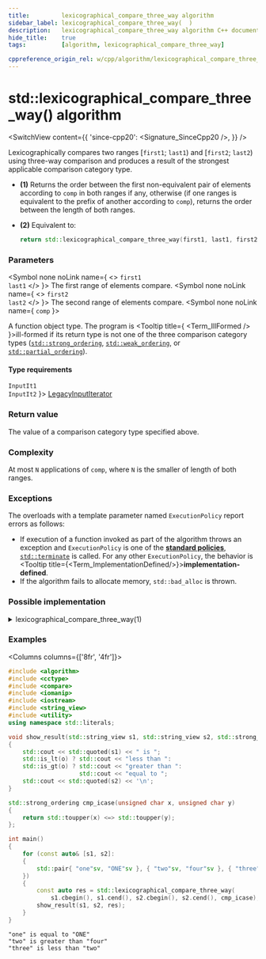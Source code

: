 ```yaml
---
title:         lexicographical_compare_three_way algorithm
sidebar_label: lexicographical_compare_three_way(  )
description:   lexicographical_compare_three_way algorithm C++ documentation
hide_title:    true
tags:          [algorithm, lexicographical_compare_three_way]

cppreference_origin_rel: w/cpp/algorithm/lexicographical_compare_three_way
---
```



<!-- Terms -->


<!----------------- Codes ---------------------->


# std::lexicographical_compare_three_way() algorithm

<SwitchView content={{
  'since-cpp20': <Signature_SinceCpp20 />,
}} />

Lexicographically compares two ranges [`first1`; `last1`) and [`first2`; `last2`) using three-way comparison and produces a result of the strongest applicable comparison category type.

- **(1)** Returns the order between the first non-equivalent pair of elements according to `comp` in both ranges if any, otherwise (if one ranges is equivalent to the prefix of another according to `comp`), returns the order between the length of both ranges.

- **(2)** Equivalent to:
  ```cpp
  return std::lexicographical_compare_three_way(first1, last1, first2, last2, std::compare_three_way());
  ```

### Parameters

<SymbolTable>

  <Symbol none noLink name={ <> <code>first1</code> <br/> <code>last1</code> </> }>
    The first range of elements compare.
  </Symbol>
  <Symbol none noLink name={ <> <code>first2</code> <br/> <code>last2</code> </> }>
    The second range of elements compare.
  </Symbol>
  <Symbol none noLink name={ <code>comp</code> }>

A function object type. The program is <Tooltip title={ <Term_IllFormed /> }>ill-formed</Tooltip> if its return type is not one of the three comparison category types ([`std::strong_ordering`](#), [`std::weak_ordering`](#), or [`std::partial_ordering`](#)).

  </Symbol>

</SymbolTable>

#### Type requirements

<SymbolTable>
  <Symbol none noLink name={ <> <code>InputIt1</code> <br/> <code>InputIt2</code> </> }>
    <a href="/docs/named_req/LegacyInputIterator">LegacyInputIterator</a>
  </Symbol>
</SymbolTable>

### Return value

The value of a comparison category type specified above.

### Complexity

At most `N` applications of `comp`, where `N` is the smaller of length of both ranges.

### Exceptions

The overloads with a template parameter named `ExecutionPolicy` report errors as follows:
- If execution of a function invoked as part of the algorithm throws an exception and `ExecutionPolicy` is one of the [**standard policies**](#), [`std::terminate`](#) is called.
	For any other `ExecutionPolicy`, the behavior is <Tooltip title={<Term_ImplementationDefined/>}>**implementation-defined**</Tooltip>.
- If the algorithm fails to allocate memory, `std::bad_alloc` is thrown.

### Possible implementation

<details>
<summary>lexicographical_compare_three_way(1)</summary>

```cpp
template<class I1, class I2, class Cmp>
constexpr auto lexicographical_compare_three_way(I1 f1, I1 l1, I2 f2, I2 l2, Cmp comp)
    -> decltype(comp(*f1, *f2))
{
    using ret_t = decltype(comp(*f1, *f2));
    static_assert(std::disjunction_v<
                      std::is_same<ret_t, std::strong_ordering>,
                      std::is_same<ret_t, std::weak_ordering>,
                      std::is_same<ret_t, std::partial_ordering>>,
                  "The return type must be a comparison category type.");

    bool exhaust1 = (f1 == l1);
    bool exhaust2 = (f2 == l2);
    for (; !exhaust1 && !exhaust2; exhaust1 = (++f1 == l1), exhaust2 = (++f2 == l2))
        if (auto c = comp(*f1, *f2); c != 0)
            return c;

    return !exhaust1 ? std::strong_ordering::greater:
           !exhaust2 ? std::strong_ordering::less:
                       std::strong_ordering::equal;
}
```

</details>

### Examples

<Columns columns={['8fr', '4fr']}>
<div>

```cpp title='Main.cpp' showLineNumbers
#include <algorithm>
#include <cctype>
#include <compare>
#include <iomanip>
#include <iostream>
#include <string_view>
#include <utility>
using namespace std::literals;

void show_result(std::string_view s1, std::string_view s2, std::strong_ordering o)
{
    std::cout << std::quoted(s1) << " is ";
    std::is_lt(o) ? std::cout << "less than ":
    std::is_gt(o) ? std::cout << "greater than ":
                    std::cout << "equal to ";
    std::cout << std::quoted(s2) << '\n';
}

std::strong_ordering cmp_icase(unsigned char x, unsigned char y)
{
    return std::toupper(x) <=> std::toupper(y);
};

int main()
{
    for (const auto& [s1, s2]:
    {
        std::pair{ "one"sv, "ONE"sv }, { "two"sv, "four"sv }, { "three"sv, "two"sv }
    })
    {
        const auto res = std::lexicographical_compare_three_way(
            s1.cbegin(), s1.cend(), s2.cbegin(), s2.cend(), cmp_icase);
        show_result(s1, s2, res);
    }
}
```

</div>
<div>

```plaintext title="Output"
"one" is equal to "ONE"
"two" is greater than "four"
"three" is less than "two"
```

</div>
</Columns>
